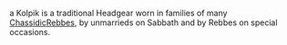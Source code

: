 a Kolpik is a traditional Headgear worn in families of many [[Chassidic]][[Rebbes]], by unmarrieds on Sabbath and by Rebbes on special occasions.

{{stub}}